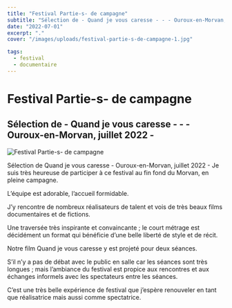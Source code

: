 ```yaml
---
title: "Festival Partie-s- de campagne"
subtitle: "Sélection de - Quand je vous caresse - - - Ouroux-en-Morvan, juillet 2022 -"
date: "2022-07-01"
excerpt: "."
cover: "/images/uploads/festival-partie-s-de-campagne-1.jpg"

tags:
  - festival
  - documentaire
---
```


# Festival Partie-s- de campagne

## Sélection de - Quand je vous caresse - - - Ouroux-en-Morvan, juillet 2022 -

![Festival Partie-s- de campagne](/images/uploads/festival-partie-s-de-campagne-1.jpg)

Sélection de Quand je vous caresse - Ouroux-en-Morvan, juillet 2022 - Je suis très heureuse de participer à ce festival au fin fond du Morvan, en pleine campagne.

L’équipe est adorable, l’accueil formidable.

J’y rencontre de nombreux réalisateurs de talent et vois de très beaux films documentaires et de fictions.

Une traversée très inspirante et convaincante ; le court métrage est décidément un format qui bénéficie d’une belle liberté de style et de récit.

Notre film Quand je vous caresse y est projeté pour deux séances.

S’il n’y a pas de débat avec le public en salle car les séances sont très longues ; mais l’ambiance du festival est propice aux rencontres et aux échanges informels avec les spectateurs entre les séances.

C’est une très belle expérience de festival que j’espère renouveler en tant que réalisatrice mais aussi comme spectatrice.

